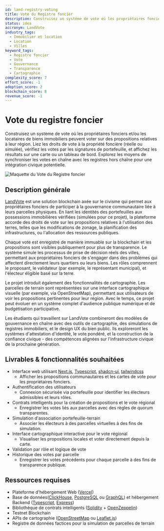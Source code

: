 ```yaml
---
id: land-registry-voting
title: Vote du Registre foncier
description: Construisez un système de vote où les propriétaires fonciers et/ou les locataires de biens immobiliers peuvent voter sur des propositions relatives à leur région. Liez les droits de vote à la propriété foncière (réelle ou simulée), vérifiez les votes par les signatures de portefeuille, et affichez les résultats sur une carte ou un tableau de bord. Explorez les moyens de synchroniser les votes en chaîne avec les registres hors chaîne pour une intégration civique potentielle.
status: idea
accronym: LandVote
industry_tags:
  - Immobilier et location
  - Location
  - Villes
keyword_tags:
  - Registre foncier
  - Vote
  - Gouvernance
  - Transparence
  - Cartographie
complexity_score: 7
effort_score: -1
adoption_score: 2
blockchain_score: 8
revenue_score: -1
---
```


# Vote du registre foncier

Construisez un système de vote où les propriétaires fonciers et/ou les locataires de biens immobiliers peuvent voter sur des propositions relatives à leur région. Liez les droits de vote à la propriété foncière (réelle ou simulée), vérifiez les votes par les signatures de portefeuille, et affichez les résultats sur une carte ou un tableau de bord. Explorez les moyens de synchroniser les votes en chaîne avec les registres hors chaîne pour une intégration civique potentielle.

![Maquette du Vote du Registre foncier](/images/project/land-registry-voting.jpg)

## Description générale

[LandVote](https://landvote.monark.io) est une solution blockchain axée sur le civisme qui permet aux propriétaires fonciers de participer à la gouvernance communautaire liée à leurs parcelles physiques. En liant les identités des portefeuilles aux possessions immobilières vérifiées (simulées pour ce projet), la plateforme accorde des droits de vote sur les propositions relatives à l'utilisation des terres, telles que les modifications de zonage, la planification des infrastructures, ou l'allocation des ressources publiques.

Chaque vote est enregistré de manière immuable sur la blockchain et les propositions sont visibles publiquement pour plus de transparence. Le système simule les processus de prise de décision réels des villes, permettant aux propriétaires fonciers de s'engager dans des problèmes qui affectent directement leurs quartiers ou leurs biens. Les rôles comprennent le proposant, le validateur (par exemple, le représentant municipal), et l'électeur éligible basé sur la terre.

Le projet introduit également des fonctionnalités de cartographie. Les parcelles de terrain sont représentées sur une interface cartographique visuelle (par exemple, via OpenStreetMap), permettant aux utilisateurs de voir les propositions pertinentes pour leur région. Avec le temps, ce projet peut évoluer en un système complet d'audience publique numérique et de budgétisation participative.

Les étudiants qui travaillent sur LandVote combineront des modèles de gouvernance en chaîne avec des outils de cartographie, des simulations de registres immobiliers, et le design UX du bien public. Ils exploreront les systèmes d'attestation d'identité, le vote pondéré, et la construction de la confiance civique - des compétences alignées sur l'infrastructure civique de la prochaine génération.

## Livrables & fonctionnalités souhaitées

- Interface web utilisant [Next.js](https://nextjs.org/), [Typescript](https://www.typescriptlang.org/), [shadcn-ui](https://ui.shadcn.com/), [tailwindcss](https://tailwindcss.com/)  
   - Afficher les propositions communautaires et les cartes de vote pour les propriétaires fonciers.
- Authentification des utilisateurs  
   - Connexion sécurisée via portefeuille pour identifier les électeurs admissibles et leurs rôles.
- Contrats intelligents pour la création de propositions et le vote régional  
   - Enregistrer les votes liés aux parcelles avec des règles de quorum transparentes.
- Simulation d'association portefeuille-terrain  
   - Associer les électeurs à des parcelles virtuelles à des fins de simulation.
- Interface cartographique interactive pour le vote régional  
   - Visualiser les propositions locales et voter directement depuis la carte.
- Validation par rôle et logique de vote  
- Historique des votes par parcelle  
   - Enregistrer les votes précédents pour chaque parcelle à des fins de transparence publique.

## Ressources requises

- Plateforme d'hébergement Web ([Vercel](https://www.vercel.com/))
- Base de données([ClickHouse](https://clickhouse.com/), [PostgreSQL](https://www.postgresql.org/) ou [GraphQL](https://graphql.org/)) et hébergement Backend ([Typescript](https://www.typescriptlang.org/), [Express](https://expressjs.com/))
- Bibliothèque de contrats intelligents ([Solidity](https://soliditylang.org/) + [OpenZeppelin](https://www.openzeppelin.com/))
- Testnet Blockchain
- APIs de cartographie ([OpenStreetMap](https://www.openstreetmap.org/) ou [Leaflet.js](https://leafletjs.com/))
- Registre de données factices pour la simulation de parcelles de terrain
